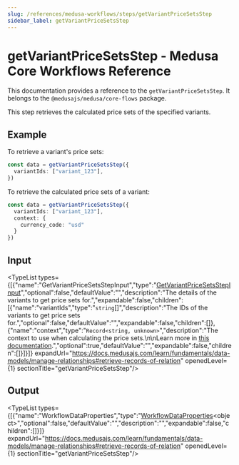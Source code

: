 ```yaml
---
slug: /references/medusa-workflows/steps/getVariantPriceSetsStep
sidebar_label: getVariantPriceSetsStep
---
```



# getVariantPriceSetsStep - Medusa Core Workflows Reference

This documentation provides a reference to the `getVariantPriceSetsStep`. It belongs to the `@medusajs/medusa/core-flows` package.

This step retrieves the calculated price sets of the specified variants.

## Example

To retrieve a variant's price sets:

```ts
const data = getVariantPriceSetsStep({
  variantIds: ["variant_123"],
})
```

To retrieve the calculated price sets of a variant:

```ts
const data = getVariantPriceSetsStep({
  variantIds: ["variant_123"],
  context: {
    currency_code: "usd"
  }
})
```

## Input

<TypeList types={[{"name":"GetVariantPriceSetsStepInput","type":"[GetVariantPriceSetsStepInput](../../../../interfaces/core_flows.GetVariantPriceSetsStepInput/page.mdx)","optional":false,"defaultValue":"","description":"The details of the variants to get price sets for.","expandable":false,"children":[{"name":"variantIds","type":"`string`[]","description":"The IDs of the variants to get price sets for.","optional":false,"defaultValue":"","expandable":false,"children":[]},{"name":"context","type":"`Record<string, unknown>`","description":"The context to use when calculating the price sets.\n\nLearn more in [this documentation](https://docs.medusajs.com/resources/commerce-modules/product/guides/price#retrieve-calculated-price-for-a-context).","optional":true,"defaultValue":"","expandable":false,"children":[]}]}]} expandUrl="https://docs.medusajs.com/learn/fundamentals/data-models/manage-relationships#retrieve-records-of-relation" openedLevel={1} sectionTitle="getVariantPriceSetsStep"/>

## Output

<TypeList types={[{"name":"WorkflowDataProperties","type":"[WorkflowDataProperties](../../../../../workflows/types/workflows.WorkflowDataProperties/page.mdx)&#60;object&#62;","optional":false,"defaultValue":"","description":"","expandable":false,"children":[]}]} expandUrl="https://docs.medusajs.com/learn/fundamentals/data-models/manage-relationships#retrieve-records-of-relation" openedLevel={1} sectionTitle="getVariantPriceSetsStep"/>
